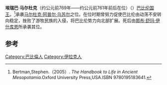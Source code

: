 {{Infobox Monarch
| name           = 埃瑞巴·马尔杜克
| title          = [[美索不达米亚王朝表|美索不达米亚王朝表]]、[[巴比伦|巴比伦]]国王
| image          = 
| image_size     = 
| caption        =
| reign          = 约前769年 —约前761年前后在位（低年表）
| date of birth  = 
| place of birth = 
| date of death  = 约前761年前后（低年表）
| place of death = 
| predecessor    = [[马尔杜克·阿普尔·乌苏尔|马尔杜克·阿普尔·乌苏尔]]
| successor      = [[那布·舒玛·伊什库恩|那布·舒玛·伊什库恩]]
}}

'''埃瑞巴·马尔杜克'''（约公元前769年——约公元前761年前后在位）（{{lang-en|Eriba-Marduk}}）[[巴比伦|巴比伦]][[国王|国王]]。<ref>Bertman,Stephen.（2005）. ''The Handbook to Life in Ancient Mesopotamia''.Oxford University Press,USA.ISBN 9780195183641.</ref>承袭[[马尔杜克·阿普尔·乌苏尔|马尔杜克·阿普尔·乌苏尔]]之位。在位时期曾努力促使巴比伦由动荡不安转向稳定，挫败了游牧民族的入侵，将巴比伦势力向北部扩展。死后由[[那布·舒玛·伊什库恩|那布·舒玛·伊什库恩]]所承袭其位。
 
==参考==
{{reflist}}

{{leader|[[马尔杜克·阿普尔·乌苏尔|马尔杜克·阿普尔·乌苏尔]]|[[美索不达米亚王朝表|美索不达米亚王朝表]]|[[那布·舒玛·伊什库恩|那布·舒玛·伊什库恩]]}}

{{巴比伦君主}}

[[Category:巴比倫人|Category:巴比倫人]]
[[Category:伊拉克人|Category:伊拉克人]]